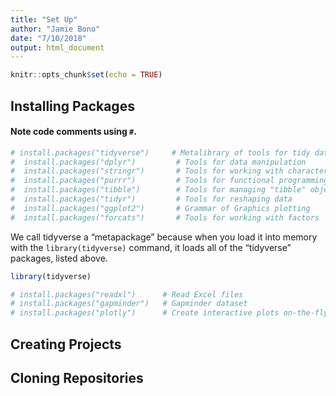 ```yaml
---
title: "Set Up"
author: "Jamie Bono"
date: "7/10/2018"
output: html_document
---
```


```r
knitr::opts_chunk$set(echo = TRUE)
```

## Installing Packages

#### Note code comments using `#`.
```r
# install.packages("tidyverse")     # Metalibrary of tools for tidy data munging automatically loads:
#  install.packages("dplyr")         # Tools for data manipulation
#  install.packages("stringr")       # Tools for working with character variables
#  install.packages("purrr")         # Tools for functional programming
#  install.packages("tibble")        # Tools for managing "tibble" objects
#  install.packages("tidyr")         # Tools for reshaping data
#  install.packages("ggplot2")       # Grammar of Graphics plotting
#  install.packages("forcats")       # Tools for working with factors
```

We call tidyverse a "metapackage" because when you load it into memory with the `library(tidyverse)` command, it loads all of the "tidyverse" packages, listed above.

```r
library(tidyverse)
```

```r
# install.packages("readxl")      # Read Excel files
# install.packages("gapminder")   # Gapminder dataset
# install.packages("plotly")      # Create interactive plots on-the-fly using the Plot.ly API
```

## Creating Projects



## Cloning Repositories



